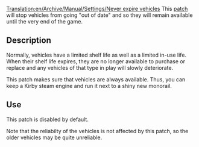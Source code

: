 [[Translation:en/Archive/Manual/Settings/Never expire vehicles]]
This [[en/Community/Patches/Patches|patch]] will stop vehicles from going "out of date" and so they will remain available until the very end of the game.  

== Description ==

Normally, vehicles have a limited shelf life as well as a limited in-use life.  When their shelf life expires, they are no longer available to purchase or replace and any vehicles of that type in play will slowly deteriorate.

This patch makes sure that vehicles are always available.  Thus, you can keep a Kirby steam engine and run it next to a shiny new monorail.  

== Use ==

This patch is disabled by default.  

Note that the reliabilty of the vehicles is not affected by this patch, so the older vehicles may be quite unreliable.